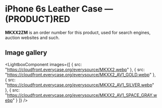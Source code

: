 
# iPhone 6s Leather Case — (PRODUCT)RED

<Callout type='info' emoji='👉🏻'>**MKXX2ZM** is an order number for this product, used for search engines, auction websites and such.</Callout>

## Image gallery

<LightboxComponent
    images={[
      {
        src: "https://cloudfront.everycase.org/everysource/MKXX2.webp"
      },
      {
        src: "https://cloudfront.everycase.org/everysource/MKXX2_AV1_GOLD.webp"
      },
      {
        src: "https://cloudfront.everycase.org/everysource/MKXX2_AV1_SILVER.webp"
      },
      {
        src: "https://cloudfront.everycase.org/everysource/MKXX2_AV1_SPACE_GRAY.webp"
      }
    ]}
  />
